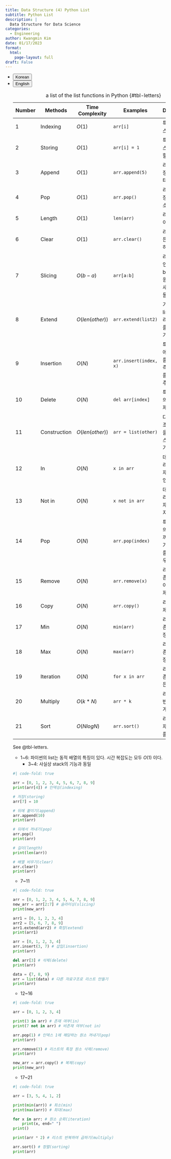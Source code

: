 ```yaml
---
title: Data Structure (4) Python List
subtitle: Python List
description: |
  Data Structure for Data Science
categories:
  - Engineering
author: Kwangmin Kim
date: 01/17/2023
format: 
  html:
    page-layout: full
draft: False
---
```


<ul class="nav nav-pills" id="language-tab" role="tablist">
  <li class="nav-item" role="presentation">
    <button class="nav-link active" id="Korean-tab" data-bs-toggle="tab" data-bs-target="#Korean" type="button" role="tab" aria-controls="Korean" aria-selected="true">Korean</button>
  </li>
  <li class="nav-item" role="presentation">
    <button class="nav-link" id="English-tab" data-bs-toggle="tab" data-bs-target="#English" type="button" role="tab" aria-controls="knitr" aria-selected="false">English</button>
  </li>

<div class="tab-content" id="language-tabcontent">

<div class="tab-pane fade  show active" id="Korean" role="tabpanel" aria-labelledby="Korean-tab">


| Number | Methods          | Time Complexity | Examples              |        Description                                             |
|--------|------------------|-----------------|-----------------------|----------------------------------------------------------------|
| 1      | Indexing         | $O(1)$          | `arr[i]`              | 특정 i th 인덱스의 값 반환                                       | 
| 2      | Storing          | $O(1)$          | `arr[i] = 1`          | 특정 i th 인덱스에 값 (=1) 할당                                  |
| 3      | Append           | $O(1)$          | `arr.append(5)`       | 리스트의 가장 뒤에 데이터 추가                                    |
| 4      | Pop              | $O(1)$          | `arr.pop()`           | 리스트의 가장 뒤에서 원소 꺼내기                                  |
| 5      | Length           | $O(1)$          | `len(arr)`            | 리스트의 길이 얻기                                               |
| 6      | Clear            | $O(1)$          | `arr.clear()`         | 리스트 내 모든 원소 제거하기                                      |
| 7      | Slicing          | $O(b-a)$        | `arr[a:b]`            | 리스트에서 인덱스 a부터 b-1까지의 원소만 꺼내 새 리스트 만들기      |
| 8      | Extend           | $O(len(other))$ | `arr.extend(list2)`   | 기존 리스트, list1에 다른 리스트, list2를 이어 붙이기              |
| 9      | Insertion        | $O(N)$          | `arr.insert(index, x)`| 특정 인덱스에 데이터 x를 삽입하기, 즉 i th index를 뒤로 밀고 추가   | 
| 10     | Delete           | $O(N)$          | `del arr[index]`      | 특정 인덱스의 데이터 삭제하기                                     |
| 11     | Construction     | $O(len(other))$ | `arr = list(other)`   | 다른 자료구조의 원소들을 이용해 리스트로 만들기                     |
| 12     | In               | $O(N)$          | `x in arr`            | 데이터 x가 리스트에 존재하는지 확인                                |
| 13     | Not in           | $O(N)$          | `x not in arr`        | 데이터 x가 리스트에 존재하지 않는지 확인                           |
| 14     | Pop              | $O(N)$          | `arr.pop(index)`      | 특정 인덱스의 데이터를 꺼내기 / 단, 가장 뒤 원소를 꺼내는 경우 O(1) |
| 15     | Remove           | $O(N)$          | `arr.remove(x)`       | 리스트 내에 존재하는 데이터 x를 삭제                               |
| 16     | Copy             | $O(N)$          | `arr.copy()`          | 리스트를 복제                                                    |
| 17     | Min              | $O(N)$          | `min(arr)`            | 리스트 내에 존재하는 가장 작은 원소                                |
| 18     | Max              | $O(N)$          | `max(arr)`            | 리스트 내에 존재하는 가장 큰 원소                                  |
| 19     | Iteration        | $O(N)$          | `for x in arr`        | 리스트 내에 존재하는 모든 원소 순회                                |
| 20     | Multiply         | $O(k*N)$        | `arr * k`             | 리스트를 k번 반복하여 길게 만들기                                  |
| 21     | Sort             | $O(NlogN)$      | `arr.sort()`          | 리스트 내 존재하는 원소를 정렬                                     |
: a list of the list functions in Python {#tbl-letters}

See @tbl-letters.

* 1~6: 파이썬의 list는 동적 배열의 특징이 있다. 시간 복잡도는 모두 $O(1)$ 이다.
  * 3~4: 사실상 stack의 기능과 동일

```python
#| code-fold: true

arr = [0, 1, 2, 3, 4, 5, 6, 7, 8, 9]
print(arr[4]) # 인덱싱(indexing)

# 저장(storing)
arr[7] = 10

# 뒤에 붙이기(append)
arr.append(10)
print(arr)

# 뒤에서 꺼내기(pop)
arr.pop()
print(arr)

# 길이(length)
print(len(arr))

# 배열 비우기(clear)
arr.clear()
print(arr)
```

* 7~11 

```python
#| code-fold: true

arr = [0, 1, 2, 3, 4, 5, 6, 7, 8, 9]
new_arr = arr[2:7] # 슬라이싱(slicing)
print(new_arr)

arr1 = [0, 1, 2, 3, 4]
arr2 = [5, 6, 7, 8, 9]
arr1.extend(arr2) # 확장(extend)
print(arr1)

arr = [0, 1, 2, 3, 4]
arr.insert(3, 7) # 삽입(insertion)
print(arr)

del arr[3] # 삭제(delete)
print(arr)

data = {7, 8, 9}
arr = list(data) # 다른 자료구조로 리스트 만들기
print(arr)
```

* 12~16

```python
#| code-fold: true

arr = [0, 1, 2, 3, 4]

print(3 in arr) # 존재 여부(in)
print(7 not in arr) # 비존재 여부(not in)

arr.pop(1) # 인덱스 1에 해당하는 원소 꺼내기(pop)
print(arr)

arr.remove(3) # 리스트의 특정 원소 삭제(remove)
print(arr)

new_arr = arr.copy() # 복제(copy)
print(new_arr)
```

* 17~21

```python
#| code-fold: true

arr = [3, 5, 4, 1, 2]

print(min(arr)) # 최소(min)
print(max(arr)) # 최대(max)

for x in arr: # 원소 순회(iteration)
    print(x, end=" ")
print()

print(arr * 2) # 리스트 반복하여 곱하기(multiply)

arr.sort() # 정렬(sorting)
print(arr)
```


</div>

<div class="tab-pane fade" id="English" role="tabpanel" aria-labelledby="English-tab">


</div>